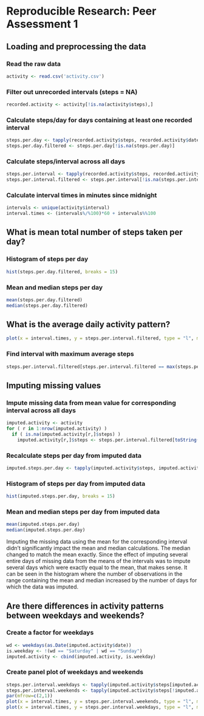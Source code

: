 # Reproducible Research: Peer Assessment 1


## Loading and preprocessing the data
### Read the raw data
```r
activity <- read.csv('activity.csv')
```
### Filter out unrecorded intervals (steps = NA)
```r
recorded.activity <- activity[!is.na(activity$steps),]
```
### Calculate steps/day for days containing at least one recorded interval
```r
steps.per.day <- tapply(recorded.activity$steps, recorded.activity$date, sum)
steps.per.day.filtered <- steps.per.day[!is.na(steps.per.day)]
```
### Calculate steps/interval across all days
```r
steps.per.interval <- tapply(recorded.activity$steps, recorded.activity$interval, mean)
steps.per.interval.filtered <- steps.per.interval[!is.na(steps.per.interval)]
```
### Calculate interval times in minutes since midnight
```r
intervals <- unique(activity$interval)
interval.times <- (intervals%/%100)*60 + intervals%%100
```


## What is mean total number of steps taken per day?
### Histogram of steps per day
```r
hist(steps.per.day.filtered, breaks = 15)
```
### Mean and median steps per day
```r
mean(steps.per.day.filtered)
median(steps.per.day.filtered)
```



## What is the average daily activity pattern?
```r
plot(x = interval.times, y = steps.per.interval.filtered, type = "l", main = "Mean steps per interval", xlab = "Minute from midnight", ylab = "Steps")
```
### Find interval with maximum average steps
```r
steps.per.interval.filtered[steps.per.interval.filtered == max(steps.per.interval.filtered)]
```

## Imputing missing values
### Impute missing data from mean value for corresponding interval across all days
```r
imputed.activity <- activity
for ( r in 1:nrow(imputed.activity) )
  if ( is.na(imputed.activity[r,]$steps) )
    imputed.activity[r,]$steps <- steps.per.interval.filtered[toString(imputed.activity[r,]$interval)]
```
### Recalculate steps per day from imputed data
```r
imputed.steps.per.day <- tapply(imputed.activity$steps, imputed.activity$date, sum)
```
### Histogram of steps per day from imputed data
```r
hist(imputed.steps.per.day, breaks = 15)
```
### Mean and median steps per day from imputed data
```r
mean(imputed.steps.per.day)
median(imputed.steps.per.day)
```

Imputing the missing data using the mean for the corresponding interval didn't significantly impact the mean and median calculations.  The median changed to match the mean exactly.  Since the effect of imputing several entire days of missing data from the means of the intervals was to impute several days which were exactly equal to the mean, that makes sense.  It can be seen in the histogram where the number of observations in the range containing the mean and median increased by the number of days for which the data was imputed.

## Are there differences in activity patterns between weekdays and weekends?
### Create a factor for weekdays
```r
wd <- weekdays(as.Date(imputed.activity$date))
is.weekday <- !(wd == "Saturday" | wd == "Sunday")
imputed.activity <- cbind(imputed.activity, is.weekday)
```

### Create panel plot of weekdays and weekends
```r
steps.per.interval.weekdays <- tapply(imputed.activity$steps[imputed.activity$is.weekday], imputed.activity$interval[imputed.activity$is.weekday], mean)
steps.per.interval.weekends <- tapply(imputed.activity$steps[!imputed.activity$is.weekday], imputed.activity$interval[!imputed.activity$is.weekday], mean)
par(mfrow=c(2,1))
plot(x = interval.times, y = steps.per.interval.weekends, type = "l", main = "weekend", ylab = "Number of steps", xlab = "")
plot(x = interval.times, y = steps.per.interval.weekdays, type = "l", main = "weekday", ylab = "Number of steps", xlab = "")
```